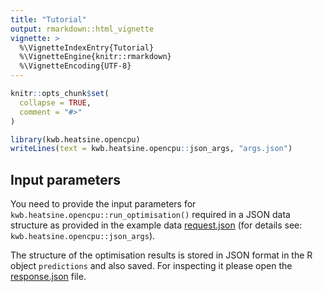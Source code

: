 ```yaml
---
title: "Tutorial"
output: rmarkdown::html_vignette
vignette: >
  %\VignetteIndexEntry{Tutorial}
  %\VignetteEngine{knitr::rmarkdown}
  %\VignetteEncoding{UTF-8}
---
```


```r
knitr::opts_chunk$set(
  collapse = TRUE,
  comment = "#>"
)
```

```r
library(kwb.heatsine.opencpu)
writeLines(text = kwb.heatsine.opencpu::json_args, "args.json")
```

## Input parameters

You need to provide the input parameters
for `kwb.heatsine.opencpu::run_optimisation()`
required in a JSON data structure as provided
in the example data [request.json](../tests/testthat/request.json) (for details see:
`kwb.heatsine.opencpu::json_args`).


The structure of the optimisation results is stored in JSON format in the R object
`predictions` and also saved. For inspecting it please open the
[response.json](../tests/testthat/response.json) file.
